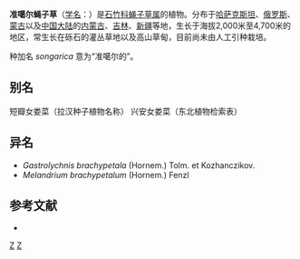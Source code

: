 {{Speciesbox
| genus = Silene
| species = songarica
| authority = (Fisch., C.A.Mey. & Avé-Lall.) Bocquet, 1967
}}

'''准噶尔蝇子草'''（[[学名|学名]]：{{lang|la|''Silene songarica''}}）是[[石竹科|石竹科]][[蝇子草属|蝇子草属]]的植物。分布于[[哈萨克斯坦|哈萨克斯坦]]、[[俄罗斯|俄罗斯]]、[[蒙古|蒙古]]以及[[中国大陆|中国大陆]]的[[内蒙古|内蒙古]]、[[吉林|吉林]]、[[新疆|新疆]]等地，生长于海拔2,000米至4,700米的地区，常生长在砾石的灌丛草地以及高山草甸，目前尚未由人工引种栽培。

种加名 ''songarica '' 意为“准噶尔的”。

== 别名 ==
短瓣女娄菜（拉汉种子植物名称） 兴安女娄菜（东北植物检索表）

== 异名 ==
* ''Gastrolychnis brachypetala'' (Hornem.) Tolm. et Kozhanczikov.
* ''Melandrium brachypetalum'' (Hornem.) Fenzl

== 参考文献 ==
<div class="references-small">
* {{cite web| url =http://www.bioinfo.cn/db05/KmzwSpecies.php?action=view&id=2482| title =准噶尔蝇子草| work =《中国高等植物数据库全库》| publisher =中国科学院微生物研究所| author =昆明植物研究所| accessdate =2009-02-23| deadurl =yes| archiveurl =https://web.archive.org/web/20160305003337/http://www.bioinfo.cn/db05/KmzwSpecies.php?action=view&id=2482| archivedate =2016-03-05}}
</div>
{{Taxonbar|from=Q10895754}}

[[Category:蝇子草属|Z]]
[[Category:1967年描述的植物|Z]]


{{植物小作品}}